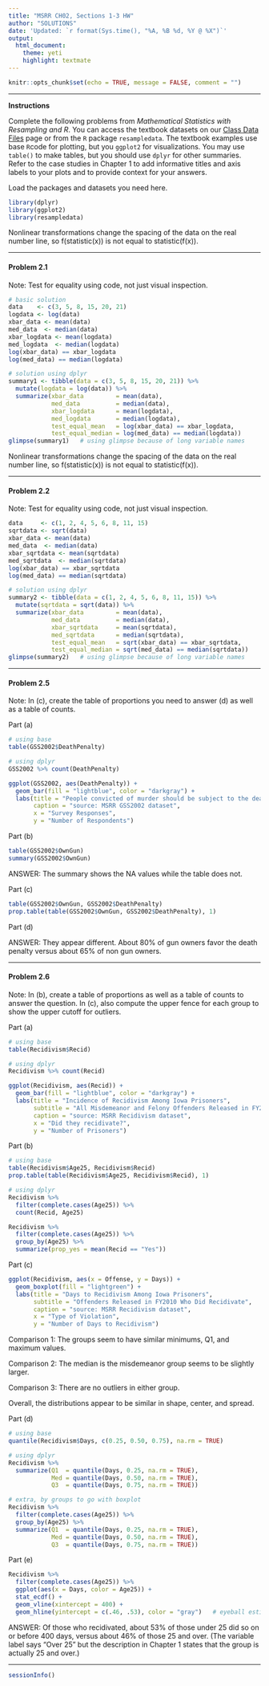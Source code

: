 ```yaml
---
title: "MSRR CH02, Sections 1-3 HW"
author: "SOLUTIONS"
date: 'Updated: `r format(Sys.time(), "%A, %B %d, %Y @ %X")`'
output: 
  html_document: 
    theme: yeti
    highlight: textmate
---
```


```r
knitr::opts_chunk$set(echo = TRUE, message = FALSE, comment = "")
```

***

**Instructions**

Complete the following problems from _Mathematical Statistics with Resampling and R_. You can access the textbook datasets on our [Class Data Files](https://stat-jet-asu.github.io/Datasets/DatasetList.html) page or from the `R` package `resampledata`. The textbook examples use base `R`code for plotting, but you `ggplot2` for visualizations. You may use `table()` to make tables, but you should use `dplyr` for other summaries. Refer to the case studies in Chapter 1 to add informative titles and axis labels to your plots and to provide context for your answers.

Load the packages and datasets you need here.

```r
library(dplyr)
library(ggplot2)
library(resampledata)
```

Nonlinear transformations change the spacing of the data on the real number line, so f(statistic(x)) is not equal to statistic(f(x)).


***
#### Problem 2.1

Note: Test for equality using code, not just visual inspection.

```r
# basic solution
data    <- c(3, 5, 8, 15, 20, 21)
logdata <- log(data)
xbar_data <- mean(data)
med_data  <- median(data)
xbar_logdata <- mean(logdata)
med_logdata  <- median(logdata)
log(xbar_data) == xbar_logdata
log(med_data) == median(logdata)

# solution using dplyr
summary1 <- tibble(data = c(3, 5, 8, 15, 20, 21)) %>% 
  mutate(logdata = log(data)) %>% 
  summarize(xbar_data         = mean(data),
            med_data          = median(data),
            xbar_logdata      = mean(logdata),
            med_logdata       = median(logdata),
            test_equal_mean   = log(xbar_data) == xbar_logdata,
            test_equal_median = log(med_data) == median(logdata))
glimpse(summary1)   # using glimpse because of long variable names
```

Nonlinear transformations change the spacing of the data on the real number line, so f(statistic(x)) is not equal to statistic(f(x)). 


***
#### Problem 2.2

Note: Test for equality using code, not just visual inspection.

```r
data     <- c(1, 2, 4, 5, 6, 8, 11, 15)
sqrtdata <- sqrt(data)
xbar_data <- mean(data)
med_data  <- median(data)
xbar_sqrtdata <- mean(sqrtdata)
med_sqrtdata  <- median(sqrtdata)
log(xbar_data) == xbar_sqrtdata
log(med_data) == median(sqrtdata)

# solution using dplyr
summary2 <- tibble(data = c(1, 2, 4, 5, 6, 8, 11, 15)) %>% 
  mutate(sqrtdata = sqrt(data)) %>% 
  summarize(xbar_data         = mean(data),
            med_data          = median(data),
            xbar_sqrtdata     = mean(sqrtdata),
            med_sqrtdata      = median(sqrtdata),
            test_equal_mean   = sqrt(xbar_data) == xbar_sqrtdata,
            test_equal_median = sqrt(med_data) == median(sqrtdata))
glimpse(summary2)   # using glimpse because of long variable names
```


***
#### Problem 2.5

Note: In (c), create the table of proportions you need to answer (d) as well as a table of counts.

Part (a)

```r
# using base
table(GSS2002$DeathPenalty)

# using dplyr
GSS2002 %>% count(DeathPenalty)

ggplot(GSS2002, aes(DeathPenalty)) + 
  geom_bar(fill = "lightblue", color = "darkgray") +
  labs(title = "People convicted of murder should be subject to the death penalty.",
       caption = "source: MSRR GSS2002 dataset",
       x = "Survey Responses",
       y = "Number of Respondents")
```

Part (b)

```r
table(GSS2002$OwnGun)
summary(GSS2002$OwnGun)
```

ANSWER: The summary shows the NA values while the table does not.

Part (c)

```r
table(GSS2002$OwnGun, GSS2002$DeathPenalty)
prop.table(table(GSS2002$OwnGun, GSS2002$DeathPenalty), 1)
```

Part (d)

ANSWER: They appear different. About 80% of gun owners favor the death penalty versus about 65% of non gun owners.


***
#### Problem 2.6

Note: In (b), create a table of proportions as well as a table of counts to answer the question. In (c), also compute the upper fence for each group to show the upper cutoff for outliers.

Part (a)

```r
# using base
table(Recidivism$Recid)

# using dplyr
Recidivism %>% count(Recid)

ggplot(Recidivism, aes(Recid)) + 
  geom_bar(fill = "lightblue", color = "darkgray") +
  labs(title = "Incidence of Recidivism Among Iowa Prisoners",
       subtitle = "All Misdemeanor and Felony Offenders Released in FY2010",
       caption = "source: MSRR Recidivism dataset",
       x = "Did they recidivate?",
       y = "Number of Prisoners")
```

Part (b)

```r
# using base
table(Recidivism$Age25, Recidivism$Recid)
prop.table(table(Recidivism$Age25, Recidivism$Recid), 1)

# using dplyr
Recidivism %>% 
  filter(complete.cases(Age25)) %>% 
  count(Recid, Age25)

Recidivism %>% 
  filter(complete.cases(Age25)) %>% 
  group_by(Age25) %>% 
  summarize(prop_yes = mean(Recid == "Yes"))
```

Part (c)

```r
ggplot(Recidivism, aes(x = Offense, y = Days)) + 
  geom_boxplot(fill = "lightgreen") +
  labs(title = "Days to Recidivism Among Iowa Prisoners",
       subtitle = "Offenders Released in FY2010 Who Did Recidivate",
       caption = "source: MSRR Recidivism dataset",
       x = "Type of Violation",
       y = "Number of Days to Recidivism")
```

Comparison 1: The groups seem to have similar minimums, Q1, and maximum values.

Comparison 2: The median is the misdemeanor group seems to be slightly larger.

Comparison 3: There are no outliers in either group.

Overall, the distributions appear to be similar in shape, center, and spread.

Part (d)

```r
# using base
quantile(Recidivism$Days, c(0.25, 0.50, 0.75), na.rm = TRUE)

# using dplyr
Recidivism %>% 
  summarize(Q1  = quantile(Days, 0.25, na.rm = TRUE),
            Med = quantile(Days, 0.50, na.rm = TRUE),
            Q3  = quantile(Days, 0.75, na.rm = TRUE))

# extra, by groups to go with boxplot
Recidivism %>% 
  filter(complete.cases(Age25)) %>% 
  group_by(Age25) %>% 
  summarize(Q1  = quantile(Days, 0.25, na.rm = TRUE),
            Med = quantile(Days, 0.50, na.rm = TRUE),
            Q3  = quantile(Days, 0.75, na.rm = TRUE))
```

Part (e)

```r
Recidivism %>% 
  filter(complete.cases(Age25)) %>% 
  ggplot(aes(x = Days, color = Age25)) +
  stat_ecdf() +
  geom_vline(xintercept = 400) +
  geom_hline(yintercept = c(.46, .53), color = "gray")   # eyeball estimates of intersections
```

ANSWER: Of those who recidivated, about 53% of those under 25 did so on or before 400 days, versus about 46% of those 25 and over. (The variable label says "Over 25" but the description in Chapter 1 states that the group is actually 25 and over.)


***

```r
sessionInfo()
```

